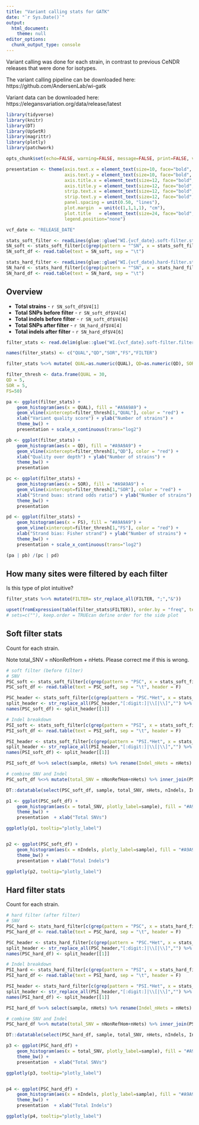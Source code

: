 ```yaml
---
title: "Variant calling stats for GATK"
date: "`r Sys.Date()`"
output: 
  html_document: 
    theme: null
editor_options: 
  chunk_output_type: console
---
```


Variant calling was done for each strain, in contrast to previous CeNDR releases that were done for isotypes. 

The variant calling pipeline can be downloaded here: https://github.com/AndersenLab/wi-gatk

Variant data can be downloaded here: https://elegansvariation.org/data/release/latest


```r
library(tidyverse)
library(knitr)
library(DT)
library(UpSetR)
library(magrittr)
library(plotly)
library(patchwork)

opts_chunk$set(echo=FALSE, warning=FALSE, message=FALSE, print=FALSE, verbose=TRUE)

presentation <- theme(axis.text.x = element_text(size=10, face="bold", color="black"),
                      axis.text.y = element_text(size=10, face="bold", color="black"),
                      axis.title.x = element_text(size=12, face="bold", color="black", vjust=-1),
                      axis.title.y = element_text(size=12, face="bold", color="black", vjust=2),
                      strip.text.x = element_text(size=12, face="bold", color="black"),
                      strip.text.y = element_text(size=12, face="bold", color="black"),
                      panel.spacing = unit(0.50, "lines"),
                      plot.margin  = unit(c(1,1,1,1), "cm"),
                      plot.title   = element_text(size=24, face="bold",vjust=2),
                      legend.position="none")


```




```r

vcf_date <- "RELEASE_DATE"

stats_soft_filter <- readLines(glue::glue("WI.{vcf_date}.soft-filter.stats.txt"))
SN_soft <- stats_soft_filter[c(grep(pattern = "^SN", x = stats_soft_filter))]
SN_soft_df <- read.table(text = SN_soft, sep = "\t")

stats_hard_filter <- readLines(glue::glue("WI.{vcf_date}.hard-filter.stats.txt"))
SN_hard <- stats_hard_filter[c(grep(pattern = "^SN", x = stats_hard_filter))]
SN_hard_df <- read.table(text = SN_hard, sep = "\t")
```

## Overview

* __Total strains__ - `r SN_soft_df$V4[1]`
* __Total SNPs before filter__ - `r SN_soft_df$V4[4]`
* __Total indels before filter__ - `r SN_soft_df$V4[6]`
* __Total SNPs after filter__ - `r SN_hard_df$V4[4]`
* __Total indels after filter__ - `r SN_hard_df$V4[6]`



```r
filter_stats <- read.delim(glue::glue("WI.{vcf_date}.soft-filter.filter_stats.txt"), header=FALSE, stringsAsFactors=FALSE) 

names(filter_stats) <- c("QUAL","QD","SOR","FS","FILTER")

filter_stats %<>% mutate( QUAL=as.numeric(QUAL), QD=as.numeric(QD), SOR=as.numeric(SOR), FS=as.numeric(FS))

filter_thresh <- data.frame(QUAL = 30,
QD = 5,
SOR = 5,
FS=50)

pa <- ggplot(filter_stats) + 
    geom_histogram(aes(x = QUAL), fill = "#A9A9A9") +
    geom_vline(xintercept=filter_thresh[1,"QUAL"], color = "red") +
    xlab("Variant quality score") + ylab("Number of strains") +
    theme_bw() +
    presentation + scale_x_continuous(trans="log2")

pb <- ggplot(filter_stats) + 
    geom_histogram(aes(x = QD), fill = "#A9A9A9") +
    geom_vline(xintercept=filter_thresh[1,"QD"], color = "red") +
    xlab("Quality over depth") + ylab("Number of strains") +
    theme_bw() +
    presentation 

pc <- ggplot(filter_stats) + 
    geom_histogram(aes(x = SOR), fill = "#A9A9A9") +
    geom_vline(xintercept=filter_thresh[1,"SOR"], color = "red") +
    xlab("Strand buas: strand odds ratio") + ylab("Number of strains") +
    theme_bw() +
    presentation 

pd <- ggplot(filter_stats) + 
    geom_histogram(aes(x = FS), fill = "#A9A9A9") +
    geom_vline(xintercept=filter_thresh[1,"FS"], color = "red") +
    xlab("Strand bias: Fisher strand") + ylab("Number of strains") +
    theme_bw() +
    presentation + scale_x_continuous(trans="log2")

(pa | pb) /(pc | pd)

```



## How many sites were filtered by each filter
Is this type of plot intuitive?
```r
filter_stats %<>% mutate(FILTER= str_replace_all(FILTER, ";","&"))

upset(fromExpression(table(filter_stats$FILTER)), order.by = "freq", text.scale = 1.5)
# sets=c(""), keep.order = TRUEcan define order for the side plot
```



## Soft filter stats 
Count for each strain. 

Note total_SNV = nNonRefHom + nHets. Please correct me if this is wrong.
```r
# soft filter (before filter)
# SNV
PSC_soft <- stats_soft_filter[c(grep(pattern = "PSC", x = stats_soft_filter))]
PSC_soft_df <- read.table(text = PSC_soft, sep = "\t", header = F)

PSC_header <- stats_soft_filter[c(grep(pattern = "PSC.*Het", x = stats_soft_filter))]
split_header <- str_replace_all(PSC_header,"[:digit:]|\\[|\\]","") %>% strsplit("\t")
names(PSC_soft_df) <- split_header[[1]]

# Indel breakdown
PSI_soft <- stats_soft_filter[c(grep(pattern = "PSI", x = stats_soft_filter))]
PSI_soft_df <- read.table(text = PSI_soft, sep = "\t", header = F)

PSI_header <- stats_soft_filter[c(grep(pattern = "PSI.*Het", x = stats_soft_filter))]
split_header <- str_replace_all(PSI_header,"[:digit:]|\\[|\\]","") %>% strsplit("\t")
names(PSI_soft_df) <- split_header[[1]]

PSI_soft_df %<>% select(sample, nHets) %>% rename(Indel_nHets = nHets) 

# combine SNV and Indel
PSC_soft_df %<>% mutate(total_SNV = nNonRefHom+nHets) %>% inner_join(PSI_soft_df, by="sample") 

DT::datatable(select(PSC_soft_df, sample, total_SNV, nHets, nIndels, Indel_nHets, nSingletons, nMissing), colnames = c("Strain", "Total SNVs", "Het SNVs", "Total Indels", "Het Indels", "Private SNVs and Indels", "Missing"))
```


```r

p1 <- ggplot(PSC_soft_df) + 
    geom_histogram(aes(x = total_SNV, plotly_label=sample), fill = "#A9A9A9") +
    theme_bw() +
    presentation  + xlab("Total SNVs")

ggplotly(p1, tooltip="plotly_label")


p2 <- ggplot(PSC_soft_df) + 
    geom_histogram(aes(x = nIndels, plotly_label=sample), fill = "#A9A9A9") +
    theme_bw() +
    presentation + xlab("Total Indels")

ggplotly(p2, tooltip="plotly_label")

```


## Hard filter stats
Count for each strain. 
```r
# hard filter (after filter)
# SNV
PSC_hard <- stats_hard_filter[c(grep(pattern = "PSC", x = stats_hard_filter))]
PSC_hard_df <- read.table(text = PSC_hard, sep = "\t", header = F)

PSC_header <- stats_hard_filter[c(grep(pattern = "PSC.*Het", x = stats_hard_filter))]
split_header <- str_replace_all(PSC_header,"[:digit:]|\\[|\\]","") %>% strsplit("\t")
names(PSC_hard_df) <- split_header[[1]]

# Indel breakdown
PSI_hard <- stats_hard_filter[c(grep(pattern = "PSI", x = stats_hard_filter))]
PSI_hard_df <- read.table(text = PSI_hard, sep = "\t", header = F)

PSI_header <- stats_hard_filter[c(grep(pattern = "PSI.*Het", x = stats_hard_filter))]
split_header <- str_replace_all(PSI_header,"[:digit:]|\\[|\\]","") %>% strsplit("\t")
names(PSI_hard_df) <- split_header[[1]]

PSI_hard_df %<>% select(sample, nHets) %>% rename(Indel_nHets = nHets) 

# combine SNV and Indel
PSC_hard_df %<>% mutate(total_SNV = nNonRefHom+nHets) %>% inner_join(PSI_hard_df, by="sample") 

DT::datatable(select(PSC_hard_df, sample, total_SNV, nHets, nIndels, Indel_nHets, nSingletons, nMissing), colnames = c("Strain", "Total SNVs", "Het SNVs", "Total Indels", "Het Indels", "Private SNVs and Indels", "Missing"))
```



```r
p3 <- ggplot(PSC_hard_df) + 
    geom_histogram(aes(x = total_SNV, plotly_label=sample), fill = "#A9A9A9") +
    theme_bw() +
    presentation  + xlab("Total SNVs")

ggplotly(p3, tooltip="plotly_label")


p4 <- ggplot(PSC_hard_df) + 
    geom_histogram(aes(x = nIndels, plotly_label=sample), fill = "#A9A9A9") +
    theme_bw() +
    presentation  + xlab("Total Indels")

ggplotly(p4, tooltip="plotly_label")
```
